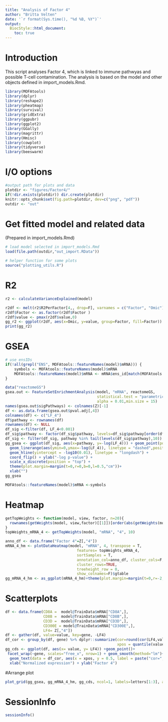 ```yaml
---
title: "Analysis of Factor 4"
author: "Britta Velten"
date: '`r format(Sys.time(), "%d %B, %Y")`'
output:
  BiocStyle::html_document:
    toc: true
---
```

# Introduction
This script analyses Factor 4, which is linked to immune pathwyas and possible T-cell contamination. The analysis is based on the model and other objects defined in import_models.Rmd.

```r
library(MOFAtools)
library(dplyr)
library(reshape2)
library(pheatmap)
library(survival)
library(gridExtra)
library(ggpubr)
library(ggplot2)
library(GGally)
library(magrittr)
library(Hmisc)
library(cowplot)
library(tidyverse)
library(beeswarm)
```

# I/O options
```r
#output path for plots and data
plotdir <- "figures/Factor4/"
if(!dir.exists(plotdir)) dir.create(plotdir)
knitr::opts_chunk$set(fig.path=plotdir, dev=c("png", "pdf"))
outdir <- "out"
```

# Get fitted model and related data
(Prepared in import_models.Rmd)
```r
# load model selected in import_models.Rmd
load(file.path(outdir,"out_import.RData"))

# helper function for some plots
source("plotting_utils.R")
```

# R2
```r
r2 <- calculateVarianceExplained(model)

r2df <- melt(r2$R2PerFactor[4,, drop=F], varnames = c("Factor", "Omic"))
r2df$Factor <- as.factor(r2df$Factor )
r2df$value <- pmax(r2df$value,0)
gg_r2 <- ggplot(r2df, aes(x=Omic, y=value, group=Factor, fill=Factor)) +geom_bar(stat="identity", position = "dodge") +ylab("R2")+ scale_fill_manual(values=c("3"="darkgreen", "4"="navy")) +xlab("") + geom_hline(yintercept=0.01, linetype="dashed", col="grey")
print(gg_r2)
```


# GSEA
```r
# use ensIDs
if(!all(grepl("ENS", MOFAtools::featureNames(model)$mRNA))) {
    symbols <- MOFAtools::featureNames(model)$mRNA
    MOFAtools::featureNames(model)$mRNA <- mRNA$ens_id[match(MOFAtools::featureNames(model)$mRNA, mRNA$symbol)]
}
```

```r
data("reactomeGS")
gsea.out <- FeatureSetEnrichmentAnalysis(model, "mRNA", reactomeGS,
                                         statistical.test = "parametric",
                                         alpha = 0.01,min.size = 15)
names(gsea.out$sigPathways) <- colnames(Z)[-1]
df <- as.data.frame(gsea.out$pval.adj[,4])
colnames(df) <- c("LF_4")
df$pathway <- rownames(df)
rownames(df) <- NULL
df_sig <-filter(df, LF_4<0.001)
df_sig$pathway <- factor(df_sig$pathway, levels=df_sig$pathway[order(df_sig$LF_4, decreasing = T)])
df_sig <- filter(df_sig, pathway %in% tail(levels(df_sig$pathway),10))
gg_gsea <- ggplot(df_sig, aes(x=pathway, y=-log(LF_4))) + geom_point(position=position_dodge(.5)) +
  geom_linerange(aes(ymin=0,ymax=-log(LF_4)), linetype = "dashed",position=position_dodge(.5))+
  geom_hline(yintercept = -log10(0.01), linetype = "longdash") + 
  coord_flip() + ylab("-log p-value") + 
  scale_x_discrete(position = "top") +
  theme(plot.margin=margin(t=0,r=0,b=0,l=0.5,"cm"))+
  xlab("")
gg_gsea
```

```r
MOFAtools::featureNames(model)$mRNA <-symbols
```

# Heatmap
```r
getTopWeights <- function(model, view, factor, n=20){
  rownames(getWeights(model, view,factor)[[1]])[order(abs(getWeights(model, view, factor)[[1]]), decreasing = T)][1:n]
}
topWeights_mRNA_4 <- getTopWeights(model, "mRNA", "4", 10)

anno_df <- data.frame("Factor 4"=Z[,"4"])
mRNA_4_hm <- plotDataHeatmap(model, "mRNA", 4, transpose = T,
                                features= topWeights_mRNA_4,
                                sortSamples = T, 
                                annotation_col=anno_df, cluster_cols=F,
                                cluster_rows=TRUE,
                                treeheight_row = 0,
                                show_colnames=F)$gtable
gg_mRNA_4_hm <- as_ggplot(mRNA_4_hm)+theme(plot.margin=margin(t=0,r=-2,b=0,l=0.5,"cm"))
```

# Scatterplots
```r
df <- data.frame(CD8A =  model@TrainData$mRNA["CD8A",],
                 CD8B =  model@TrainData$mRNA["CD8B",],
                 CD3D =  model@TrainData$mRNA["CD3D",],
                 CD300E = model@TrainData$mRNA["CD300E",],
                 LF4= Z[,"4"])
df <- gather(df, value=value, key=gene, -LF4)
df_cor <- group_by(df, gene) %>% dplyr::summarize(cor=round(cor(LF4,value, use="complete.obs"),2),
                                                  xpos = quantile(value, 0.8,na.rm=T))
gg_cds <- ggplot(df, aes(x= value, y= LF4)) +geom_point()+
 facet_wrap(~gene, scales="free_x", nrow=1) + geom_smooth(method="lm")+
  geom_text(data = df_cor, aes(x = xpos, y = 0.5, label = paste("cor=",cor)), col="blue")+
  xlab("Normalized expression") + ylab("Factor 4")

```

#Arrange plot
```r
plot_grid(gg_gsea, gg_mRNA_4_hm, gg_cds, ncol=1, labels=letters[1:3], align="hv", axis="l")
```

# SessionInfo
```r
sessionInfo()
```
